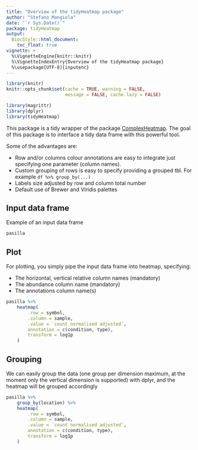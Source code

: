 ```yaml
---
title: "Overview of the tidyHeatmap package"
author: "Stefano Mangiola"
date: "`r Sys.Date()`"
package: tidyHeatmap
output:
  BiocStyle::html_document:
    toc_float: true
vignette: >
  %\VignetteEngine{knitr::knitr}
  %\VignetteIndexEntry{Overview of the tidyHeatmap package}
  %\usepackage[UTF-8]{inputenc}
---
```


```r
library(knitr)
knitr::opts_chunk$set(cache = TRUE, warning = FALSE, 
                      message = FALSE, cache.lazy = FALSE)

library(magrittr)
library(dplyr)
library(tidyHeatmap)

```

This package is a tidy wrapper of the package [ComplexHeatmap](https://bioconductor.org/packages/release/bioc/html/ComplexHeatmap.html). The goal of this package is to interface a tidy data frame with this powerful tool.

Some of the advantages are:

- Row and/or columns colour annotations are easy to integrate just specifying one parameter (column names). 
- Custom grouping of rows is easy to specify providing a grouped tbl. For example `df %>% group_by(...)`
- Labels size adjusted by row and column total number
- Default use of Brewer and Viridis palettes

## Input data frame

Example of an input data frame

```r
pasilla
```


## Plot

For plotting, you simply pipe the input data frame into heatmap, specifying:

- The horizontal, vertical relative column names (mandatory)
- The abundance column name (mandatory)
- The annotations column name(s)

```r
pasilla %>%
	heatmap(
		.row = symbol,
		.column = sample,
		.value = `count normalised adjusted`,
		annotation = c(condition, type),
		transform = log1p
	)
```

## Grouping

We can easily group the data (one group per dimension maximum, at the moment only the vertical dimension is supported) with dplyr, and the heatmap will be grouped accordingly

```r
pasilla %>%
	group_by(location) %>%
	heatmap(
		.row = symbol,
		.column = sample,
		.value = `count normalised adjusted`,
		annotation = c(condition, type),
		transform = log1p
	)
```

